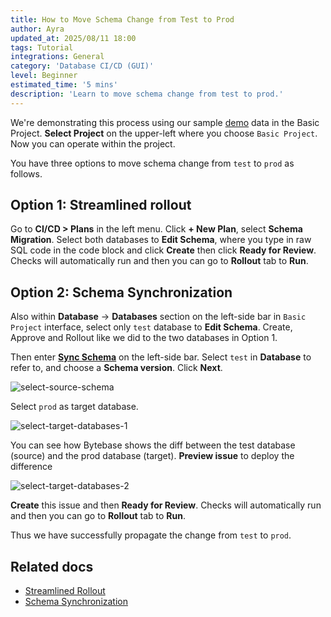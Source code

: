 ```yaml
---
title: How to Move Schema Change from Test to Prod
author: Ayra
updated_at: 2025/08/11 18:00
tags: Tutorial
integrations: General
category: 'Database CI/CD (GUI)'
level: Beginner
estimated_time: '5 mins'
description: 'Learn to move schema change from test to prod.'
---
```


We're demonstrating this process using our sample [demo](https://demo.bytebase.com/) data in the Basic Project. **Select Project** on the upper-left where you choose `Basic Project`. Now you can operate within the project.

You have three options to move schema change from `test` to `prod` as follows.

## Option 1: Streamlined rollout

Go to **CI/CD > Plans** in the left menu. Click **+ New Plan**, select **Schema Migration**. Select both databases to **Edit Schema**, where you type in raw SQL code in the code block and click **Create** then click **Ready for Review**. Checks will automatically run and then you can go to **Rollout** tab to **Run**.

## Option 2: Schema Synchronization

Also within **Database** -> **Databases** section on the left-side bar in `Basic Project` interface, select only `test` database to **Edit Schema**. Create, Approve and Rollout like we did to the two databases in Option 1.

Then enter [**Sync Schema**](/change-database/synchronize-schema/) on the left-side bar. Select `test` in **Database** to refer to, and choose a **Schema version**. Click **Next**.

![select-source-schema](/content/docs/tutorials/how-to-move-schema-change-from-test-to-prod/select-source-schema.webp)

Select `prod` as target database.

![select-target-databases-1](/content/docs/tutorials/how-to-move-schema-change-from-test-to-prod/select-target-databases-1.webp)

You can see how Bytebase shows the diff between the test database (source) and the prod database (target). **Preview issue** to deploy the difference

![select-target-databases-2](/content/docs/tutorials/how-to-move-schema-change-from-test-to-prod/select-target-databases-2.webp)

**Create** this issue and then **Ready for Review**. Checks will automatically run and then you can go to **Rollout** tab to **Run**.

Thus we have successfully propagate the change from `test` to `prod`.

## Related docs

- [Streamlined Rollout](/change-database/batch-change/#change-databases-from-multiple-environments)
- [Schema Synchronization](/change-database/synchronize-schema)
